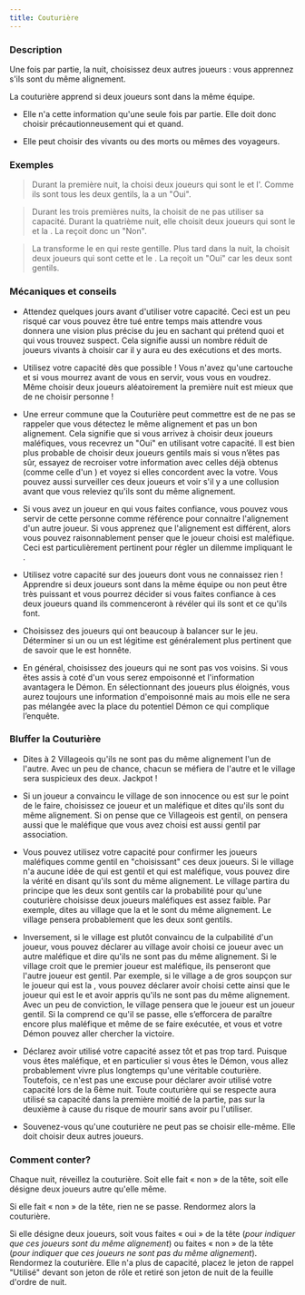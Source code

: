 ```yaml
---
title: Couturière
---
```



<Role COUTURIERE header />

### Description

Une fois par partie, la nuit, choisissez deux autres joueurs : vous apprennez s'ils sont du même alignement.

La couturière apprend si deux joueurs sont dans la même équipe.

-   Elle n'a cette information qu'une seule fois par partie. Elle doit donc choisir précautionneusement qui et quand.
    
-   Elle peut choisir des vivants ou des morts ou mêmes des voyageurs.

### Exemples 
 
> Durant la première nuit, la <Role COUTURIERE /> choisi deux joueurs qui sont le <Role BARBIER /> et l'<Role HORLOGER />. Comme ils sont tous les deux gentils, la <Role COUTURIERE /> a un "Oui".

> Durant les trois premières nuits, la <Role COUTURIERE /> choisit de ne pas utiliser sa capacité. Durant la quatrième nuit, elle choisit deux joueurs qui sont le <Role FANG_GU /> et la <Role DULCINEE />. La <Role COUTURIERE /> reçoit donc un "Non".

> La <Role VIEILLE_CHOUETTE /> transforme le <Role MATHEMATICIEN /> en <Role SORCIERE /> qui reste gentille. Plus tard dans la nuit, la <Role COUTURIERE /> choisit deux joueurs qui sont cette <Role SORCIERE /> et le <Role CRIEUR />. La <Role COUTURIERE /> reçoit un "Oui" car les deux sont gentils.

### Mécaniques et conseils

- Attendez quelques jours avant d'utiliser votre capacité. Ceci est un peu risqué car vous pouvez être tué entre temps mais attendre vous donnera une vision plus précise du jeu en sachant qui prétend quoi et qui vous trouvez suspect. Cela signifie aussi un nombre réduit de joueurs vivants à choisir car il y aura eu des exécutions et des morts.

- Utilisez votre capacité dès que possible ! Vous n'avez qu'une cartouche et si vous mourrez avant de vous en servir, vous vous en voudrez. Même choisir deux joueurs aléatoirement la première nuit est mieux que de ne choisir personne !

- Une erreur commune que la Couturière peut commettre est de ne pas se rappeler que vous détectez le même alignement et pas un bon alignement. Cela signifie que si vous arrivez à choisir deux joueurs maléfiques, vous recevrez un "Oui" en utilisant votre capacité. Il est bien plus probable de choisir deux joueurs gentils mais si vous n’êtes pas sûr, essayez de recroiser votre information avec celles déjà obtenus (comme celle d'un <Role HORLOGER />) et voyez si elles concordent avec la votre. Vous pouvez aussi surveiller ces deux joueurs et voir s'il y a une collusion avant que vous releviez qu'ils sont du même alignement.

- Si vous avez un joueur en qui vous faites confiance, vous pouvez vous servir de cette personne comme référence pour connaitre l'alignement d'un autre joueur. Si vous apprenez que l'alignement est différent, alors vous pouvez raisonnablement penser que le joueur choisi est maléfique. Ceci est particulièrement pertinent pour régler un dilemme impliquant le <Role JUMEAU_MALEFIQUE />.

- Utilisez votre capacité sur des joueurs dont vous ne connaissez rien ! Apprendre si deux joueurs sont dans la même équipe ou non peut être très puissant et vous pourrez décider si vous faites confiance à ces deux joueurs quand ils commenceront à révéler qui ils sont et ce qu'ils font.

- Choisissez des joueurs qui ont beaucoup à balancer sur le jeu. Déterminer si un <Role SAVANT /> ou un <Role FLEURISTE /> est légitime est généralement plus pertinent que de savoir que le <Role BARBIER /> est honnête.

- En général, choisissez des joueurs qui ne sont pas vos voisins. Si vous êtes assis à coté d'un <Role NO_DASHII /> vous serez empoisonné et l'information avantagera le Démon. En sélectionnant des joueurs plus éloignés, vous aurez toujours une information d'empoisonné mais au mois elle ne sera pas mélangée avec la place du potentiel Démon ce qui complique l’enquête.

### Bluffer la Couturière

- Dites à 2 Villageois qu'ils ne sont pas du même alignement l'un de l'autre. Avec un peu de chance, chacun se méfiera de l'autre et le village sera suspicieux des deux. Jackpot !

- Si un joueur a convaincu le village de son innocence ou est sur le point de le faire, choisissez ce joueur et un maléfique et dites qu'ils sont du même alignement. Si on pense que ce Villageois est gentil, on pensera aussi que le maléfique que vous avez choisi est aussi gentil par association.

- Vous pouvez utilisez votre capacité pour confirmer les joueurs maléfiques comme gentil en "choisissant" ces deux joueurs. Si le village n'a aucune idée de qui est gentil et qui est maléfique, vous pouvez dire la vérité en disant qu'ils sont du même alignement. Le village partira du principe que les deux sont gentils car la probabilité pour qu'une couturière choisisse deux joueurs maléfiques est assez faible. Par exemple, dites au village que la <Role VIEILLE_CHOUETTE /> et le <Role VIGORMORTIS /> sont du même alignement. Le village pensera probablement que les deux sont gentils.

- Inversement, si le village est plutôt convaincu de la culpabilité d'un joueur, vous pouvez déclarer au village avoir choisi ce joueur avec un autre maléfique et dire qu'ils ne sont pas du même alignement. Si le village croit que le premier joueur est maléfique, ils penseront que l'autre joueur est gentil. Par exemple, si le village a de gros soupçon sur le joueur qui est la <Role SORCIERE />, vous pouvez déclarer avoir choisi cette <Role SORCIERE /> ainsi que le joueur qui est le <Role NO_DASHII /> et avoir appris qu'ils ne sont pas du même alignement. Avec un peu de conviction, le village pensera que le joueur <Role NO_DASHII /> est un joueur gentil. Si la <Role SORCIERE /> comprend ce qu'il se passe, elle s’efforcera de paraître encore plus maléfique et même de se faire exécutée, et vous et votre Démon pouvez aller chercher la victoire.

- Déclarez avoir utilisé votre capacité assez tôt et pas trop tard. Puisque vous êtes maléfique, et en particulier si vous êtes le Démon, vous allez probablement vivre plus longtemps qu'une véritable couturière. Toutefois, ce n'est pas une excuse pour déclarer avoir utilisé votre capacité lors de la 6ème nuit. Toute couturière qui se respecte aura utilisé sa capacité dans la première moitié de la partie, pas sur la deuxième à cause du risque de mourir sans avoir pu l'utiliser.

- Souvenez-vous qu'une couturière ne peut pas se choisir elle-même. Elle doit choisir deux autres joueurs.

### Comment conter?

Chaque nuit, réveillez la couturière. Soit elle fait « non » de la tête, soit elle désigne deux joueurs autre qu'elle même.

Si elle fait « non » de la tête, rien ne se passe. Rendormez alors la couturière.

Si elle désigne deux joueurs, soit vous faites « oui » de la tête (_pour indiquer que ces joueurs sont du même alignement_) ou faites « non » de la tête (_pour indiquer que ces joueurs ne sont pas du même alignement_). Rendormez la couturière. Elle n'a plus de capacité, placez le jeton de rappel "Utilisé" devant son jeton de rôle et retiré son jeton de nuit de la feuille d'ordre de nuit.